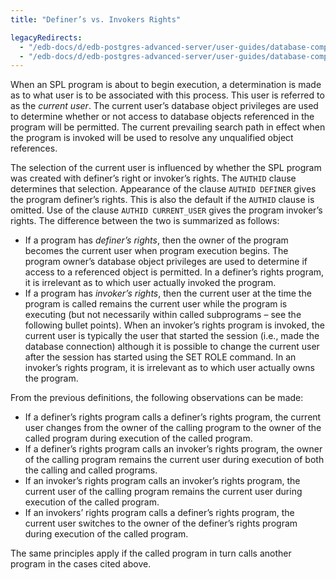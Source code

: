 ```yaml
---
title: "Definer’s vs. Invokers Rights"

legacyRedirects:
  - "/edb-docs/d/edb-postgres-advanced-server/user-guides/database-compatibility-stored-procedural-language-guide/13/definers_vs_invokers_rights.html"
  - "/edb-docs/d/edb-postgres-advanced-server/user-guides/database-compatibility-stored-procedural-language-guide/latest/definers_vs_invokers_rights.html"
---
```


<div id="definers_vs_invokers_rights" class="registered_link"></div>

When an SPL program is about to begin execution, a determination is made as to what user is to be associated with this process. This user is referred to as the *current user*. The current user’s database object privileges are used to determine whether or not access to database objects referenced in the program will be permitted. The current prevailing search path in effect when the program is invoked will be used to resolve any unqualified object references.

The selection of the current user is influenced by whether the SPL program was created with definer’s right or invoker’s rights. The `AUTHID` clause determines that selection. Appearance of the clause `AUTHID DEFINER` gives the program definer’s rights. This is also the default if the `AUTHID` clause is omitted. Use of the clause `AUTHID CURRENT_USER` gives the program invoker’s rights. The difference between the two is summarized as follows:

-   If a program has *definer’s rights*, then the owner of the program becomes the current user when program execution begins. The program owner’s database object privileges are used to determine if access to a referenced object is permitted. In a definer’s rights program, it is irrelevant as to which user actually invoked the program.
-   If a program has *invoker’s rights*, then the current user at the time the program is called remains the current user while the program is executing (but not necessarily within called subprograms – see the following bullet points). When an invoker’s rights program is invoked, the current user is typically the user that started the session (i.e., made the database connection) although it is possible to change the current user after the session has started using the SET ROLE command. In an invoker’s rights program, it is irrelevant as to which user actually owns the program.

From the previous definitions, the following observations can be made:

-   If a definer’s rights program calls a definer’s rights program, the current user changes from the owner of the calling program to the owner of the called program during execution of the called program.
-   If a definer’s rights program calls an invoker’s rights program, the owner of the calling program remains the current user during execution of both the calling and called programs.
-   If an invoker’s rights program calls an invoker’s rights program, the current user of the calling program remains the current user during execution of the called program.
-   If an invokers’ rights program calls a definer’s rights program, the current user switches to the owner of the definer’s rights program during execution of the called program.

The same principles apply if the called program in turn calls another program in the cases cited above.
